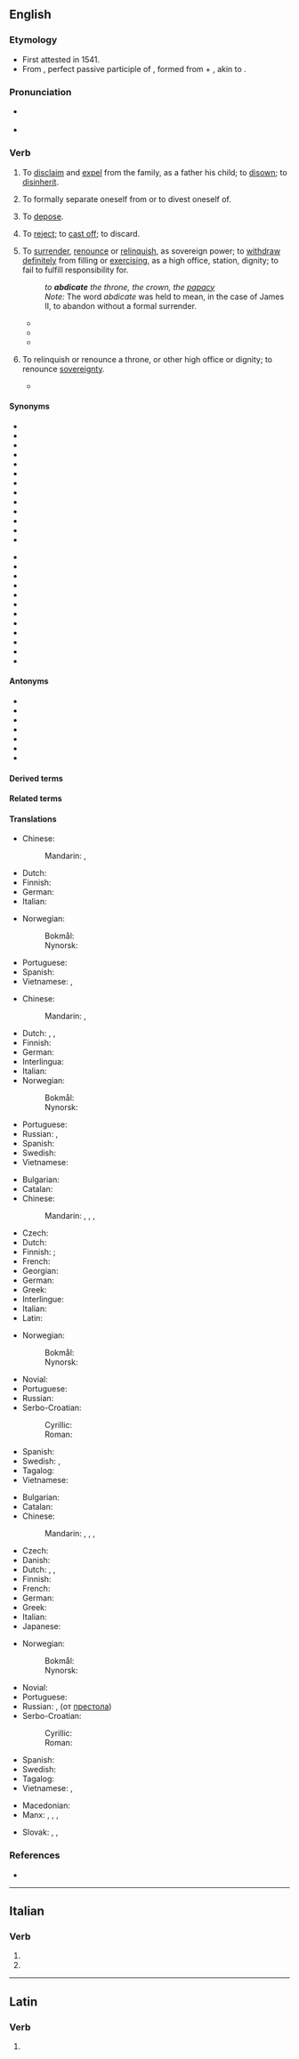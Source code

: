 ==English==

===Etymology===
{{root|en|ine-pro|*deyḱ-}}
* First attested in 1541.
* From {{der|en|la|abdicātus||renounced}}, perfect passive participle of {{m|la|abdicō||renounce, reject, disclaim}}, formed from {{m|la|ab||away}} + {{m|la|dicō||proclaim, dedicate, declare}}, akin to {{m|la|dīcō||say}}.

===Pronunciation===
* {{a|RP}} {{IPA|en|/ˈæb.dɪˌkeɪt/}}
* {{audio|en|En-us-abdicate.ogg|Audio (US)}}

===Verb===
{{en-verb}}

# {{lb|en|transitive|obsolete}} To [[disclaim]] and [[expel]] from the family, as a father his child; to [[disown]]; to [[disinherit]]. {{defdate|Attested from the mid 16<sup>th</sup> century until the early 19<sup>th</sup> century.}}
# {{lb|en|transitive|reflexive|obsolete}} To formally separate oneself from or to divest oneself of. {{defdate|First attested from the mid 16<sup>th</sup> century until the late 17<sup>th</sup> century.}}
# {{lb|en|transitive|obsolete}} To [[depose]]. {{defdate|Attested from the early 17<sup>th</sup> century until the late 18<sup>th</sup> century.}}
# {{lb|en|transitive|obsolete}} To [[reject]]; to [[cast off]]; to discard. {{defdate|Attested from the mid 16<sup>th</sup> century until the late 17<sup>th</sup> century.}}
#: {{rfquotek|en|Bishop Hall}}
# {{lb|en|transitive}} To [[surrender]], [[renounce]] or [[relinquish]], as sovereign power; to [[withdraw]] [[definitely]] from filling or [[exercising]], as a high office, station, dignity; to fail to fulfill responsibility for. {{defdate|First attested in the mid 17<sup>th</sup> century.}}
#: ''to '''abdicate''' the throne, the crown, the [[papacy]]''
#: ''Note:'' The word ''abdicate'' was held to mean, in the case of James II, to abandon without a formal surrender.
#* {{quote-book|en|year=1776|author=Edward Gibbon|passage=The cross-bearers '''abdicated''' their service.|title=The History of the Decline and Fall of the Roman Empire}}
#* {{quote-book|en|author={{w|Edmund Burke}}|title=Reflections on the Revolution in France|year=1790|passage=He '''abdicates''' all right to be his own governor.}}
#* {{quote-book|en|title=History of England from the Fall of Wolsey to the Death of Elizabeth|author={{w|James Anthony Froude}}|year=1856|passage=The understanding '''abdicates''' its functions.}}
# {{lb|en|intransitive}} To relinquish or renounce a throne, or other high office or dignity; to renounce [[sovereignty]]. {{defdate|First attested in the early 18<sup>th</sup> century.}}
#* {{quote-book|en|author={{w|Edmund Burke}}|title=Reflections on the Revolution in France|year=1790|passage=Though a king may '''abdicate''' for his own person, he cannot '''abdicate''' for the monarchy.}}

====Synonyms====
{{rel-top|synonyms of "abdicate"}}
* {{l|en|abandon}}
* {{l|en|abjure}}
* {{l|en|cast aside}}
* {{l|en|cast off}}
* {{l|en|cede}}
* {{l|en|desert}}
* {{l|en|disinherit}}
* {{l|en|disown}}
* {{l|en|forego}}
* {{l|en|forsake}}
* {{l|en|give up}}
* {{l|en|quit}}
* {{l|en|refuse}}
{{rel-mid}}
* {{l|en|reject}}
* {{l|en|relent}}
* {{l|en|relinquish}}
* {{l|en|renounce}}
* {{l|en|repudiate}}
* {{l|en|resign}}
* {{l|en|retire}}
* {{l|en|stand down}}
* {{l|en|surrender}}
* {{l|en|vacate}}
* {{l|en|waive}}
* {{l|en|yield}}
{{rel-bottom}}

====Antonyms====
* {{l|en|claim}}
* {{l|en|grasp}}
* {{l|en|maintain}}
* {{l|en|occupy}}
* {{l|en|retain}}
* {{l|en|seize}}
* {{l|en|usurp}}

====Derived terms====
{{col4|en
|abdicable
|abdicant
|abdication
|abdicator
}}

====Related terms====
{{rootsee|en|deyḱ}}

====Translations====
{{trans-top-also|to disclaim and expel from family|disinherit}}
* Chinese:
*: Mandarin: {{t+|cmn|辭職}}, {{t+|cmn|辞职|tr=cízhí}}
* Dutch: {{t+|nl|onterven}}
* Finnish: {{t+|fi|hylätä}}
* German: {{t+|de|ausstoßen}}
* Italian: {{t+|it|abdicare}}
{{trans-mid}}
* Norwegian:
*: Bokmål: {{t|no|fornekte}}
*: Nynorsk: {{t|nn|fornekte}}
* Portuguese: {{t|pt|deserdar}}
* Spanish: {{t+|es|abdicar}}
* Vietnamese: {{t+|vi|từ bỏ}}, {{t+|vi|bỏ}}
{{trans-bottom}}

{{trans-top|to formally separate oneself from or to divest oneself of}}
{{trans-mid}}
{{trans-bottom}}

{{trans-see|to depose|depose}}

{{trans-top|to reject, cast off, discard}}
* Chinese:
*: Mandarin: {{t+|cmn|拒絕}}, {{t+|cmn|拒绝|tr=jùjué}}
* Dutch: {{t+|nl|weigeren}}, {{t+|nl|afwijzen}}, {{t+|nl|verstoten}}
* Finnish: {{t+|fi|hylätä}}
* German: {{t+|de|verweigern}}
* Interlingua: {{t|ia|abdicar}}
* Italian: {{t+|it|abdicare}}
* Norwegian:
*: Bokmål: {{t|no|avvise}}
*: Nynorsk: {{t|nn|avvise}}
{{trans-mid}}
* Portuguese: {{t+|pt|abdicar}}
* Russian: {{t+|ru|отка́зываться|impf}}, {{t+|ru|отказа́ться|pf}}
* Spanish: {{t+|es|abdicar}}
* Swedish: {{t+|sv|avvisa}}
* Vietnamese: {{t+|vi|từ bỏ}}
{{trans-bottom}}

{{trans-top|to surrender or relinquish as sovereign power; to withdraw from filling or exercising}}
* Bulgarian: {{t|bg|отказвам се от}}
* Catalan: {{t+|ca|abdicar}}
* Chinese:
*: Mandarin: {{qualifier|give up throne}} {{t+|cmn|禪讓}}, {{t+|cmn|禅让|tr=shànràng}}, {{qualifier|leave any position}} {{t+|cmn|退位|tr=tuìwèi}}, {{t+|cmn|退出|tr=tuìchū}}
* Czech: {{t+|cs|abdikovat}}
* Dutch: {{t|nl|afstand doen|alt=afstand doen van}}
* Finnish: {{t|fi|[[luopua]] [[kruunusta]]}} {{q|give up throne}}; {{t|fi|[[erota]] [[virasta]], erota [[tehtävästä]]}} {{q|leave an office}}
* French: {{t+|fr|abdiquer}}
* Georgian: {{t|ka|გადადგომა}}
* German: {{t+|de|abdanken}}
* Greek: {{t+|el|αποποιούμαι}}
* Interlingue: {{t+|ie|abdicar}}
* Italian: {{t+|it|abdicare}}
* Latin: {{t+|la|abdicō}}
{{trans-mid}}
* Norwegian:
*: Bokmål: {{t|no|frasi seg}}
*: Nynorsk: {{t|nn|fråseie seg}}
* Novial: {{t|nov|abdika}}
* Portuguese: {{t+|pt|abdicar}}
* Russian: {{t|ru|[[слагать]] [[полномочие|полномочия]]}}
* Serbo-Croatian:
*: Cyrillic: {{t|sh|абдици́рати|impf|pf}}
*: Roman: {{t|sh|abdicírati|impf|pf}}
* Spanish: {{t+|es|abdicar}}
* Swedish: {{t+|sv|ge upp}}, {{t+|sv|avsäga sig}}
* Tagalog: {{t|tl|magbitiw}}
* Vietnamese: {{t+|vi|từ bỏ}}
{{trans-bottom}}

{{trans-top|to renounce a throne or other high office}}
* Bulgarian: {{t+|bg|абдикирам}}
* Catalan: {{t+|ca|abdicar}}
* Chinese:
*: Mandarin: {{qualifier|give up throne}} {{t+|cmn|禪讓}}, {{t+|cmn|禅让|tr=shànràng}}, {{qualifier|leave any position}} {{t+|cmn|退位|tr=tuìwèi}}, {{t+|cmn|退出|tr=tuìchū}}
* Czech: {{t+|cs|abdikovat}}
* Danish: {{t+|da|abdicere}}
* Dutch: {{t+check|nl|aftreden}}, {{t-check|nl|[[troonsafstand]] [[doen]]}} <!-- was "[[troonsafstand]] [[doen]]" - assumed sum-of-parts; if an idiom, remove the wikilinks to the individual words. see [[User:Kephir/gadgets/xte#Translation_fixing]] -->, {{t+check|nl|abdiceren}}
* Finnish: {{t+|fi|luopua}}
* French: {{t+|fr|abdiquer}}
* German: {{t+|de|abdanken}}
* Greek: {{t+|el|παραιτούμαι}}
* Italian: {{t+|it|abdicare}}
* Japanese: {{t|ja|退位|tr=たいいする, taii suru|alt=退位する}}
{{trans-mid}}
* Norwegian:
*: Bokmål: {{t+|no|abdisere}}
*: Nynorsk: {{t|nn|abdisere}}
* Novial: {{t|nov|abdika}}
* Portuguese: {{t+|pt|abdicar}}
* Russian: {{t+|ru|отрека́ться|impf}}, {{t+|ru|отре́чься|pf}} (от [[престол]]а)
* Serbo-Croatian:
*: Cyrillic: {{t|sh|абдици́рати|impf|pf}}
*: Roman: {{t|sh|abdicírati|impf|pf}}
* Spanish: {{t+|es|abdicar}}
* Swedish: {{t+|sv|abdikera}}
* Tagalog: {{t|tl|magdimiti}} {{qualifier|formally}}
* Vietnamese: {{t+|vi|thoái vị}}, {{t|vi|từ ngôi}}
{{trans-bottom}}

{{checktrans-top}}
* Macedonian: {{t-check|mk|одкажува|alt=се одкажува}}
* Manx: {{t-check|gv|cur seose}}, {{t-check|gv|irree ass}} {{qualifier|post}}, {{t-check|gv|lhig voish}} {{qualifier|as right}}, {{t-check|gv|ceau|alt=ceau (jeh)}} {{qualifier|as responsibility, etc.}}
{{trans-mid}}
* Slovak: {{qualifier|úradu}} {{t-check|sk|vzdať|alt=vzdať sa}} <!-- was "[[vzdať]] sa" - assumed inflected form or vocalised spelling; please verify if linking is acceptable. see [[User:Kephir/gadgets/xte#Translation_fixing]] -->, {{t-check|sk|odstúpiť}}, {{t-check|sk|zriecť|alt=zriecť sa}} <!-- was "[[zriecť]] sa" - assumed inflected form or vocalised spelling; please verify if linking is acceptable. see [[User:Kephir/gadgets/xte#Translation_fixing]] -->
{{trans-bottom}}

===References===
* {{R:Webster 1913}}

----

==Italian==

===Verb===
{{head|it|verb form}}

# {{inflection of|it|abdicare||2|p|pres|indc}}
# {{inflection of|it|abdicare||2|p|impr}}

----

==Latin==

===Verb===
{{la-verb-form|abdicāte}}

# {{inflection of|la|abdicō||2|p|pres|actv|impr}}